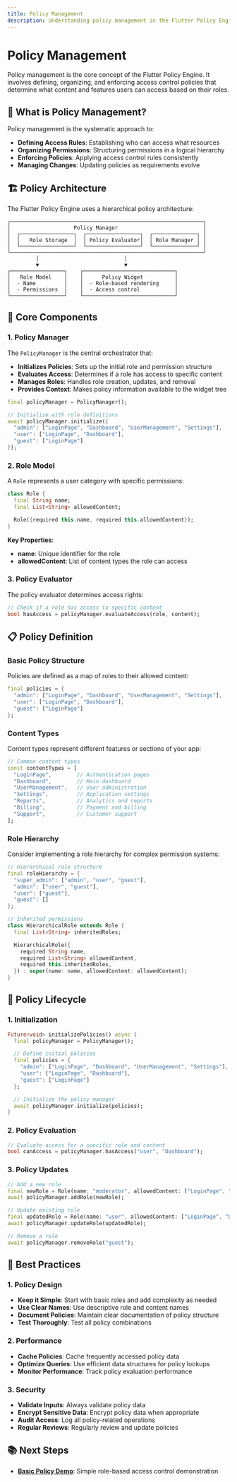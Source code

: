 ```yaml
---
title: Policy Management
description: Understanding policy management in the Flutter Policy Engine
---
```


# Policy Management

Policy management is the core concept of the Flutter Policy Engine. It involves defining, organizing, and enforcing access control policies that determine what content and features users can access based on their roles.

## 🎯 What is Policy Management?

Policy management is the systematic approach to:

- **Defining Access Rules**: Establishing who can access what resources
- **Organizing Permissions**: Structuring permissions in a logical hierarchy
- **Enforcing Policies**: Applying access control rules consistently
- **Managing Changes**: Updating policies as requirements evolve

## 🏗️ Policy Architecture

The Flutter Policy Engine uses a hierarchical policy architecture:

```
┌─────────────────────────────────────────────────────────────┐
│                    Policy Manager                           │
│  ┌─────────────────┐  ┌─────────────────┐  ┌──────────────┐ │
│  │   Role Storage  │  │ Policy Evaluator│  │ Role Manager │ │
│  └─────────────────┘  └─────────────────┘  └──────────────┘ │
└─────────────────────────────────────────────────────────────┘
         │                           │
         ▼                           ▼
┌─────────────────┐    ┌─────────────────────────────┐
│   Role Model    │    │      Policy Widget          │
│  - Name         │    │  - Role-based rendering     │
│  - Permissions  │    │  - Access control           │
└─────────────────┘    └─────────────────────────────┘
```

## 🔑 Core Components

### 1. Policy Manager

The `PolicyManager` is the central orchestrator that:

- **Initializes Policies**: Sets up the initial role and permission structure
- **Evaluates Access**: Determines if a role has access to specific content
- **Manages Roles**: Handles role creation, updates, and removal
- **Provides Context**: Makes policy information available to the widget tree

```dart
final policyManager = PolicyManager();

// Initialize with role definitions
await policyManager.initialize({
  "admin": ["LoginPage", "Dashboard", "UserManagement", "Settings"],
  "user": ["LoginPage", "Dashboard"],
  "guest": ["LoginPage"]
});
```

### 2. Role Model

A `Role` represents a user category with specific permissions:

```dart
class Role {
  final String name;
  final List<String> allowedContent;

  Role({required this.name, required this.allowedContent});
}
```

**Key Properties**:

- **name**: Unique identifier for the role
- **allowedContent**: List of content types the role can access

### 3. Policy Evaluator

The policy evaluator determines access rights:

```dart
// Check if a role has access to specific content
bool hasAccess = policyManager.evaluateAccess(role, content);
```

## 📋 Policy Definition

### Basic Policy Structure

Policies are defined as a map of roles to their allowed content:

```dart
final policies = {
  "admin": ["LoginPage", "Dashboard", "UserManagement", "Settings"],
  "user": ["LoginPage", "Dashboard"],
  "guest": ["LoginPage"]
};
```

### Content Types

Content types represent different features or sections of your app:

```dart
// Common content types
const contentTypes = [
  "LoginPage",        // Authentication pages
  "Dashboard",        // Main dashboard
  "UserManagement",   // User administration
  "Settings",         // Application settings
  "Reports",          // Analytics and reports
  "Billing",          // Payment and billing
  "Support",          // Customer support
];
```

### Role Hierarchy

Consider implementing a role hierarchy for complex permission systems:

```dart
// Hierarchical role structure
final roleHierarchy = {
  "super_admin": ["admin", "user", "guest"],
  "admin": ["user", "guest"],
  "user": ["guest"],
  "guest": []
};

// Inherited permissions
class HierarchicalRole extends Role {
  final List<String> inheritedRoles;

  HierarchicalRole({
    required String name,
    required List<String> allowedContent,
    required this.inheritedRoles,
  }) : super(name: name, allowedContent: allowedContent);
}
```

## 🔄 Policy Lifecycle

### 1. Initialization

```dart
Future<void> initializePolicies() async {
  final policyManager = PolicyManager();

  // Define initial policies
  final policies = {
    "admin": ["LoginPage", "Dashboard", "UserManagement", "Settings"],
    "user": ["LoginPage", "Dashboard"],
    "guest": ["LoginPage"]
  };

  // Initialize the policy manager
  await policyManager.initialize(policies);
}
```

### 2. Policy Evaluation

```dart
// Evaluate access for a specific role and content
bool canAccess = policyManager.hasAccess("user", "Dashboard");
```

### 3. Policy Updates

```dart
// Add a new role
final newRole = Role(name: "moderator", allowedContent: ["LoginPage", "Dashboard"]);
await policyManager.addRole(newRole);

// Update existing role
final updatedRole = Role(name: "user", allowedContent: ["LoginPage", "Dashboard", "Settings"]);
await policyManager.updateRole(updatedRole);

// Remove a role
await policyManager.removeRole("guest");
```

## 🔄 Best Practices

### 1. Policy Design

- **Keep it Simple**: Start with basic roles and add complexity as needed
- **Use Clear Names**: Use descriptive role and content names
- **Document Policies**: Maintain clear documentation of policy structure
- **Test Thoroughly**: Test all policy combinations

### 2. Performance

- **Cache Policies**: Cache frequently accessed policy data
- **Optimize Queries**: Use efficient data structures for policy lookups
- **Monitor Performance**: Track policy evaluation performance

### 3. Security

- **Validate Inputs**: Always validate policy data
- **Encrypt Sensitive Data**: Encrypt policy data when appropriate
- **Audit Access**: Log all policy-related operations
- **Regular Reviews**: Regularly review and update policies

## 📚 Next Steps

- **[Basic Policy Demo](/examples/basic-policy-demo)**: Simple role-based access control demonstration
